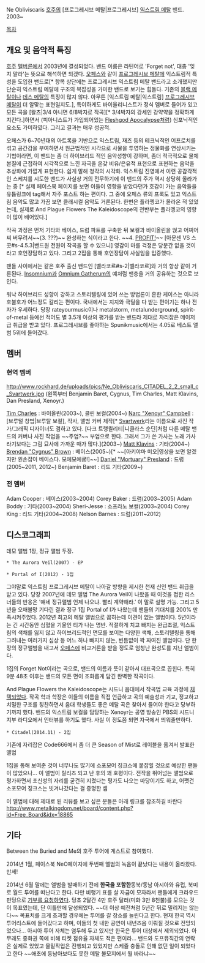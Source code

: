 Ne Obliviscaris
[[호주]]의 [프로그레시브 메탈|프로그레시브] [[익스트림 메탈]] 밴드.
2003~

[[목차]]

== 개요 및 음악적 특징 ==
[[호주]] [[멜버른]]에서 2003년에 결성되었다. 밴드 이름은 라틴어로 'Forget not', 대충 '잊지 말라'는 뜻으로 해석하면 되겠다. [[오페스]]와 같이 [[프로그레시브 메탈]]에 익스트림적 특성을 도입한 밴드로[* 항목 상단에는 프로그레시브 익스트림 메탈 밴드라고 소개했지만 단순히 익스트림 메탈에 구조의 복잡성을 가미한 밴드로 보기는 힘들다. 기존의 [[블랙 메탈]]이나 [[데스 메탈]]의 특징이 많지 않다. 아무튼 [익스트림 메탈|익스트림] [[프로그레시브 메탈]]이 더 알맞는 표현일지도.], 특이하게도 바이올리니스트가 정식 멤버로 들어가 있고 모든 곡을 [왈츠|3/4 아니면 6/8박자로 작곡][* 3/4박자의 강세인 강약약을 정확하게 지킨다.]하면서 (피아니스트가 가입되어있는 [[Fleshgod Apocalypse]]처럼) 심포닉적인 요소도 가미하였다. 그리고 결과는 매우 성공적.

오페스가 6~70년대의 아트록을 기반으로 익스트림, 재즈 등의 테크닉적인 어프로치를 섞고 공간감을 부여하면서 원근법적인 시각으로 사물을 투영하는 정물화를 연상시키는 기법이라면, 이 밴드는 좀 더 하이브리드 적인 음악성향이 강하며, 좀더 적극적으로 물체 본질에 근접하여 시각적으로 느낀 자극을 온갖 비유/은유적 표현으로 표현하는 음악을 추상화에 가깝게 표현한다. 쉽게 말해 청각의 시각화. 익스트림 진영에서 이런 공감각적인 스케치를 시도한 밴드가 사실상 거의 전무하기에 이 밴드의 주가 역시 상당히 올라가는 중 [* 실제 페이스북 페이지를 보면 이들이 영향을 받았다던가 호감이 가는 음악들을 유튭링크에 tag해서 자주 포스트 하는 편이다. 그 중에 오페스 류의 프록도 있고 익스트림 음악도 많고 가끔 보면 클래시컬 음악도 거론된다. 한번은 플라멩코가 올라온 적 있었는데, 실제로 And Plague Flowers The Kaleidoscope의 전반부는 플라멩코의 영향이 많이 배어있다.]

작곡 과정은 먼저 기타와 베이스, 드럼 파트를 구축한 뒤 보컬과 바이올린을 얹고 어찌어찌 버무려서~~(3. ???)~~ 완성하는 식이라고 한다. ~~4. [[PROFIT!]]~~ 
[아문센 VS 스콧#s-4.5.3|밴드원 전원이 작곡을 할 수 있으니] 영감이 마를 걱정은 당분간 없을 것이라고 호언장담하고 있다. 그리고 2집을 통해 호언장담이 사실임을 입증했다.

팬들 사이에서는 같은 호주 출신 밴드인 [벨라코르#s-2|벨라코르]와 거의 항상 같이 거론된다. [[Insomnium]]과 [[Omnium Gatherum]]의 예처럼 팬층을 거의 공유하는 것으로 보인다.

워낙 하이브리드 성향이 강하고 스토리텔링에 있어 쓰는 방법론이 흔한 케이스는 아니라 호불호가 어느정도 갈리는 편이다. 국내에서는 지지와 극딜을 다 받는 편이기는 하나 전자가 우세하다. 당장 rateyourmusic이나 metalstorm, metalunderground, spirit-of-metal 등에선 적어도 별 3.5개 이상의 평가를 받는 밴드라 제대로 자리잡은 메이저급 취급을 받고 있다. 프로그레시브를 좋아하는 Spunikmusic에서는 4.05로 베스트 앨범 5위에 들어갔다.


== 멤버 ==

=== 현역 멤버 ===
http://www.rockhard.de/uploads/pics/Ne_Obliviscaris_CITADEL_2_2_small_c_Svartwerk.jpg
(왼쪽부터 Benjamin Baret, Cygnus, Tim Charles, Matt Klavins, Dan Presland, Xenoyr.)

[https://www.youtube.com/user/TimCharlesMusician Tim Charles] : 바이올린(2003~), 클린 보컬(2004~)
[https://www.facebook.com/svartw3rk Narc "Xenoyr" Campbell] : [브루털 창법|브루탈 보컬], 작사, 앨범 커버 제작[* [https://www.facebook.com/svartw3rk Svartwerk]라는 이름으로 사진 작가/그래픽 디자이너도 겸하고 있다. [다크 트랭퀼리티|니클라스 순딘]처럼 다른 메탈 밴드의 커버나 사진 작업을 ~~주업?~~ 부업으로 한다. 그래서 그가 쓴 가사는 노래 가사라기보다는 그림 묘사에 가까운 때가 많다.](2003~)
[https://www.youtube.com/user/PRSmattNEO/videos Matt Klavins] : 기타(2004~)
[http://www.youtube.com/user/cygnusbass/videos Brendan "Cygnus" Brown] : 베이스(2005~)[* ~~[아키야마 미오|영상을 보면 알겠지만 왼손잡이 베이스다. 모에모에큥!]~~]
[https://www.youtube.com/channel/UCVeIdFVt6DL9E2KCMBKKcQg Daniel "Mortuary" Presland] : 드럼(2005~2011, 2012~)
Benjamin Baret : 리드 기타(2009~)

=== 전 멤버 ===
Adam Cooper : 베이스(2003~2004)
Corey Baker : 드럼(2003~2005)
Adam Boddy : 기타(2003~2004)
Sheri-Jesse : 소프라노 보컬(2003~2004)
Corey King : 리드 기타(2004~2008)
Nelson Barnes : 드럼(2011~2012)

== 디스코그래피 ==
데모 앨범 1장, 정규 앨범 두장.

 * The Aurora Veil(2007) - EP

 * Portal of I(2012) - 1집

그야말로 익스트림 프로그레시브 메탈이 나아갈 방향을 제시한 천재 신인 밴드 취급을 받고 있다. 당장 2007년에 데모 앨범 The Aurora Veil이 나왔을 때 이것을 접한 리스너들의 반응은 '얘네 정규앨범 언제 나오냐. 빨리 계약해라.' 이 말로 설명 가능. 그리고 5년을 오매불망 기다린 결과 정규 1집 Portal of I가 나왔는데 팬들의 기대치를 200% 만족시켜주었다.
2012년 최고의 메탈 앨범으로 꼽히는데 이견이 없는 앨범이다. 5년이라는 긴 시간동안 심혈을 기울인 티가 나는 명반. 적절하게 치고 빠지는 완급조절, 익스트림의 색채를 잃지 않고 하이브리드적인 면모를 보이는 다양한 색채, 스토리텔링을 통해 그려내는  여러가지 심상 등 어느 하나 빠지지 않는, 빈틈없이 꽉 짜여진 앨범이다. 단 한 장의 정규앨범을 내고서 [[오페스]]에 비교거론을 받을 정도로 엄청난 완성도를 지닌 앨범이다.

{{{#!html
<iframe width="420" height="315" src="http://www.youtube.com/embed/dsh9xzTCFRk" frameborder="0" allowfullscreen></iframe>
}}}

1집의 Forget Not이라는 곡으로, 밴드의 이름과 뜻이 같아서 대표곡으로 꼽힌다. 특히 9분 48초 이후는 밴드의 모든 면이 조화롭게 담긴 완벽한 작곡이다.

{{{#!html
<iframe width="480" height="360" src="//www.youtube.com/embed/aMorAdnCixg" frameborder="0" allowfullscreen></iframe>
}}}

And Plague Flowers the Kaleidoscope는 시드니 음대에서 작곡법 교육 과정에 [http://www.killyourstereo.com/news/17944/ne-obliviscaris-music-added-to-sydney-conservatorium-curriculum/ 채택되었다]. 작곡 학과 학장은 이들의 이름을 직접 언급하고 곡의 예술성과 기교, 정교하고 치밀한 구조를 칭찬하면서 음대 학생들도 좋은 메탈 곡은 찾아서 들어야 한다고 당부하기까지 했다. 밴드의 익스트림 보컬을 담당하는 Xenoyr는 공영 방송인 PBS의 시드니 지부 라디오에서 인터뷰를 하기도 했다. 사실 이 정도쯤 되면 자국에서 띄워줄만하다.

 * Citadel(2014.11) - 2집

기존에 자리잡은 Code666에서 좀 더 큰 Season of Mist로 레이블을 옮겨서 발표한 앨범

1집을 통해 보여준 것이 너무나도 많기에 소포모어 징크스에 붙잡힐 것으로 예상한 팬들이 많았으나... 이 앨범이 릴리즈 되고 난 후의 꽤 호평이다. 전작을 뛰어넘는 앨범으로 평가하면서 초신성의 자리를 굳건히 지켰다는 평가도 나오는 마당이기도 하고, 어쨋건 소포모어 징크스는 빗겨나갔다는 걸 증명한 셈

이 앨범에 대해 제대로 된 리뷰를 보고 싶은 분들은 아래 링크를 참조하길 바란다
http://www.metalkingdom.net/board/content.php?id=Free_Board&idx=18865


== 기타 ==
Between the Buried and Me의 호주 투어에 게스트로 참여했다.

2014년 1월, 페이스북 NeO페이지에 두번째 앨범의 녹음이 끝났다는 내용이 올라왔다. 만세!

2014년 6월 말에는 앨범을 발매하기 전에 '''한국을 포함한'''동북/동남 아시아와 유럽, 북미로 월드 투어를 떠난다고 한다. 다만 비행기 표를 살 자금이 모자라서 팬들에게 크라우드펀딩으로 [http://www.pozible.com/project/183510 기부를 요청하였다]. 당초 2달간 4만 호주 달러(미화 3만 8천불)를 모으는 것이 목표였는데, 단 이틀만에 달성되었다. ~~더 이상 예전처럼 5년간 뒤로 밀리지는 않는다~~ 목표치를 크게 초과할 경우에는 투어를 갈 장소를 늘린다고 한다. 현재 한국 역시 투어리스트에 들어갔다고 하며, 이들의 첫 내한 공연이 내년즈음 이뤄질 것으로 전망되었으나... 아시아 투어 자체는 염두해 두고 있지만 한국은 투어 대상에서 제외되었다. 아무래도 중화권 쪽에 비해 티켓 점유율 자체도 적은 편이라... 밴드와 도프뮤직간의 연락은 실제로 있었고 물밑작업은 진행되고 있었지만 스케쥴 충돌로 인해 없던 일이 되었다고 한다 ~~애초에 동남아보다도 못한 메탈 불모지에서 뭘 바라냐~~

